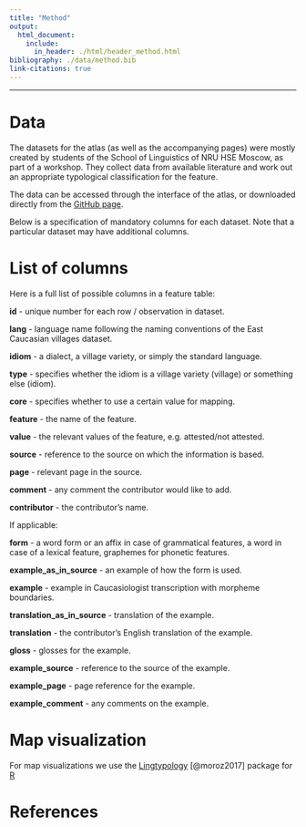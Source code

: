 ```yaml
---
title: "Method"
output:
  html_document:
    include:
      in_header: ./html/header_method.html
bibliography: ./data/method.bib
link-citations: true
---
```


***

# Data

The datasets for the atlas (as well as the accompanying pages) were mostly created by students of the School of Linguistics of NRU HSE Moscow, as part of a workshop. They collect data from available literature and work out an appropriate typological classification for the feature.

The data can be accessed through the interface of the atlas, or downloaded directly from the [GitHub page]().

Below is a specification of mandatory columns for each dataset. Note that a particular dataset may have additional columns.


# List of columns

Here is a full list of possible columns in a feature table:

**id** - unique number for each row / observation in dataset.

**lang** - language name following the naming conventions of the East Caucasian villages dataset.

**idiom** - a dialect, a village variety, or simply the standard language.

**type** - specifies whether the idiom is a village variety (village) or something else (idiom).

**core** - specifies whether to use a certain value for mapping.

**feature** - the name of the feature.

**value** - the relevant values of the feature, e.g. attested/not attested.

**source** - reference to the source on which the information is based.

**page** - relevant page in the source.

**comment** - any comment the contributor would like to add.

**contributor** - the contributor's name.

If applicable:

**form** - a word form or an affix in case of grammatical features, a word in case of a lexical feature, graphemes for phonetic features.

**example_as_in_source** -  an example of how the form is used.

**example** - example in Caucasiologist transcription with morpheme boundaries.

**translation_as_in_source** - translation of the example.

**translation** - the contributor's English translation of the example.

**gloss** - glosses for the example.

**example_source** - reference to the source of the example.

**example_page** - page reference for the example.

**example_comment** - any comments on the example.

# Map visualization

For map visualizations we use the [Lingtypology](https://github.com/ropensci/lingtypology) [@moroz2017] package for [R](https://www.r-project.org/)

# References
